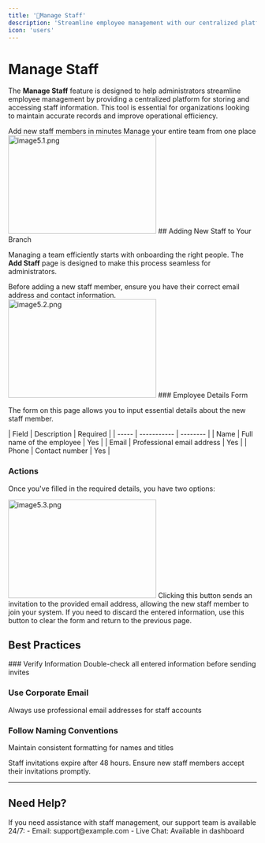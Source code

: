 ```yaml
---
title: '👥Manage Staff'
description: 'Streamline employee management with our centralized platform'
icon: 'users'
---
```


# Manage Staff

The **Manage Staff** feature is designed to help administrators streamline employee management by providing a centralized platform for storing and accessing staff information. This tool is essential for organizations looking to maintain accurate records and improve operational efficiency.

<CardGroup>
  <Card title="Quick Add" icon="plus">
    Add new staff members in minutes
  </Card>
  <Card title="Easy Management" icon="users">
    Manage your entire team from one place
  </Card>
</CardGroup>
    <Frame>
 <img src="/images/images docs/image5.1.png" alt="image5.1.png" 
         width="300"
       height="200" />
    </Frame>
## Adding New Staff to Your Branch

Managing a team efficiently starts with onboarding the right people. The **Add Staff** page is designed to make this process seamless for administrators.

<Tip>
  Before adding a new staff member, ensure you have their correct email address and contact information.
</Tip>
 <Frame>
 <img src="/images/images docs/image5.2.png" alt="image5.2.png" 
         width="300"
       height="200" />
    </Frame>
### Employee Details Form

The form on this page allows you to input essential details about the new staff member.

<AccordionGroup>
  <Accordion title="Required Fields">
    | Field | Description | Required |
    | ----- | ----------- | -------- |
    | Name | Full name of the employee | Yes |
    | Email | Professional email address | Yes |
    | Phone | Contact number | Yes |
  </Accordion>
</AccordionGroup>

### Actions

Once you've filled in the required details, you have two options:
 <Frame>
 <img src="/images/images docs/image5.3.png" alt="image5.3.png" 
         width="300"
       height="200" />
    </Frame>
<CardGroup>
  <Card title="Send Invite" icon="envelope">
    Clicking this button sends an invitation to the provided email address, allowing the new staff member to join your system.
  </Card>
  <Card title="Cancel" icon="x">
    If you need to discard the entered information, use this button to clear the form and return to the previous page.
  </Card>
</CardGroup>

## Best Practices

<Steps>
  ### Verify Information
  Double-check all entered information before sending invites

  ### Use Corporate Email
  Always use professional email addresses for staff accounts

  ### Follow Naming Conventions
  Maintain consistent formatting for names and titles
</Steps>

<Warning>
  Staff invitations expire after 48 hours. Ensure new staff members accept their invitations promptly.
</Warning>

---

## Need Help?

<Card title="Support" icon="lifebuoy">
  If you need assistance with staff management, our support team is available 24/7:
  - Email: support@example.com
  - Live Chat: Available in dashboard
</Card>